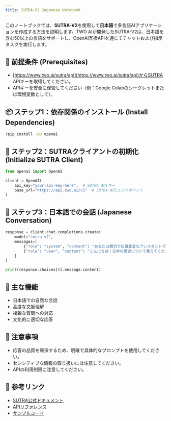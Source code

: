 ```yaml
---
title: SUTRA-V2 Japanese Notebook
---
```


このノートブックでは、**SUTRA-V2**を使用して**日本語**で多言語AIアプリケーションを作成する方法を説明します。TWO AIが開発したSUTRA-V2は、日本語を含む50以上の言語をサポートし、OpenAI互換APIを通じてチャットおよび指示タスクを実行します。

## 🔧 前提条件 (Prerequisites)

- [https://www.two.ai/sutra/api](https://www.two.ai/sutra/api)からSUTRA APIキーを取得してください。
- APIキーを安全に保管してください（例：Google Colabのシークレットまたは環境変数として）。

## 📦 ステップ1：依存関係のインストール (Install Dependencies)

```bash
!pip install -qU openai
```

## 🔐 ステップ2：SUTRAクライアントの初期化 (Initialize SUTRA Client)

```python
from openai import OpenAI

client = OpenAI(
    api_key="your-api-key-here",  # SUTRA APIキー
    base_url="https://api.two.ai/v1"  # SUTRA APIエンドポイント
)
```

## 💬 ステップ3：日本語での会話 (Japanese Conversation)

```python
response = client.chat.completions.create(
    model="sutra-v2",
    messages=[
        {"role": "system", "content": "あなたは親切で知識豊富なアシスタントです。"},
        {"role": "user", "content": "こんにちは！日本の歴史について教えてください。"}
    ]
)

print(response.choices[0].message.content)
```

## 🌟 主な機能

- 日本語での自然な会話
- 高度な文脈理解
- 複雑な質問への対応
- 文化的に適切な応答

## 📝 注意事項

- 応答の品質を確保するため、明確で具体的なプロンプトを使用してください。
- センシティブな情報の取り扱いには注意してください。
- APIの利用制限に注意してください。

## 🔗 参考リンク

- [SUTRA公式ドキュメント](https://docs.two.ai)
- [APIリファレンス](https://docs.two.ai/reference)
- [サンプルコード](https://github.com/sutra-dev/sutra-cookbook)
